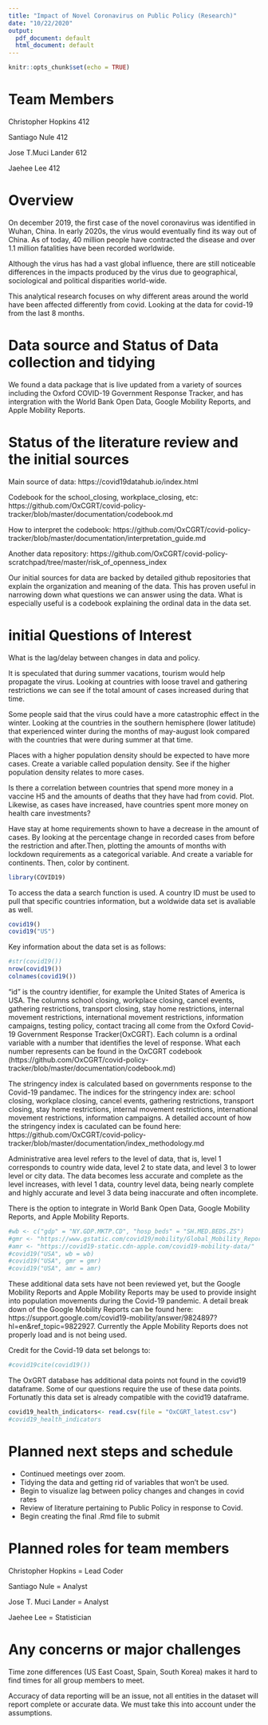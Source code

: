 ---
title: "Impact of Novel Coronavirus on Public Policy (Research)"
date: "10/22/2020"
output:
  pdf_document: default
  html_document: default
---

```{r setup, include=FALSE}
knitr::opts_chunk$set(echo = TRUE)
```
# Team Members

Christopher Hopkins 412

Santiago Nule 412

Jose T.Muci Lander 612

Jaehee Lee 412

# Overview

  On december 2019, the first case of the novel coronavirus was identified in Wuhan, China. In early 2020s, the virus would eventually find its way out of China. As of today, 40 million people have contracted the disease and over 1.1 million fatalities have been recorded worldwide. 

  Although the virus has had a vast global influence,  there are still noticeable differences in the impacts produced by the virus due to geographical, sociological and political disparities world-wide. 

  This analytical research focuses on why different areas around the  world have been affected differently from covid. Looking at the data for covid-19 from the last 8 months.

# Data source and Status of Data collection and tidying

We found a data package that is live updated from a variety of sources including the Oxford COVID-19 Government Response Tracker, and has intergration with the World Bank Open Data, Google Mobility Reports, and Apple Mobility Reports.

# Status of the literature review and the initial sources

Main source of data:
https://covid19datahub.io/index.html

Codebook for the school_closing, workplace_closing, etc:
https://github.com/OxCGRT/covid-policy-tracker/blob/master/documentation/codebook.md

How to interpret the codebook:
https://github.com/OxCGRT/covid-policy-tracker/blob/master/documentation/interpretation_guide.md

Another data repository:
https://github.com/OxCGRT/covid-policy-scratchpad/tree/master/risk_of_openness_index

Our initial sources for data are backed by detailed github repositories that explain the organization and meaning of the data. This has proven useful in narrowing down what questions we can answer using the data. What is especially useful is a codebook explaining the ordinal data in the data set. 

# initial Questions of Interest

  What is the lag/delay between changes in data and policy.

  It is speculated that during summer vacations, tourism would help propagate the virus. Looking at countries with loose travel and gathering restrictions we can see if the total amount of cases increased during that time.

  Some people said that the virus could have a more catastrophic effect in the winter. Looking at the countries in the southern hemisphere (lower latitude) that experienced winter during the months of may-august look compared with the countries that were during summer at that time.

  Places with a higher population density should be expected to have more cases. Create a variable called population density.  See if the higher population density relates to more cases.
  
Is there a correlation between countries that spend more money in a vaccine H5 and the amounts of deaths that they have had from covid. Plot. Likewise, as cases have increased, have countries spent more money on health care investments?

Have stay at home requirements shown to have a decrease in the amount of cases. By looking at the percentage change in recorded cases from before the restriction and after.Then, plotting the amounts of months with lockdown requirements as a categorical variable. And create a variable for continents. Then, color by continent.






```{r}
library(COVID19)
```
To access the data a search function is used. A country ID must be used to pull that specific countries information, but a woldwide data set is avaliable as well.

```{r}
covid19()
covid19("US")
```
Key information about the data set is as follows:
```{r}
#str(covid19())
nrow(covid19())
colnames(covid19())
```
"id" is the country identifier, for example the United States of America is USA.
  The columns school closing, workplace closing, cancel events, gathering restrictions, transport closing, stay home restrictions, internal movement restrictions, international movement restrictions, information campaigns, testing policy, contact tracing all come from the Oxford Covid-19 Government Response Tracker(OxCGRT). Each column is a ordinal variable with a number that identifies the level of response. What each number represents can be found in the OxCGRT codebook (https://github.com/OxCGRT/covid-policy-tracker/blob/master/documentation/codebook.md)

The stringency index is calculated based on governments response to the Covid-19 pandamec. The indices for the stringency index are: school closing, workplace closing, cancel events, gathering restrictions, transport closing, stay home restrictions, internal movement restrictions, international movement restrictions, information campaigns. A detailed account of how the stringency index is caculated can be found here: https://github.com/OxCGRT/covid-policy-tracker/blob/master/documentation/index_methodology.md

Administrative area level refers to the level of data, that is, level 1 corresponds to country wide data, level 2 to state data, and level 3 to lower level or city data. The data becomes less accurate and complete as the level increases, with level 1 data, country level data, being nearly complete and highly accurate and level 3 data being inaccurate and often incomplete. 

There is the option to integrate in World Bank Open Data, Google Mobility Reports, and Apple Mobility Reports. 

```{r}
#wb <- c("gdp" = "NY.GDP.MKTP.CD", "hosp_beds" = "SH.MED.BEDS.ZS")
#gmr <- "https://www.gstatic.com/covid19/mobility/Global_Mobility_Report.csv"
#amr <- "https://covid19-static.cdn-apple.com/covid19-mobility-data/"
#covid19("USA", wb = wb)
#covid19("USA", gmr = gmr)
#covid19("USA", amr = amr)
```
These additional data sets have not been reviewed yet, but the Google Mobility Reports and Apple Mobility Reports may be used to provide insight into population movements during the Covid-19 pandemic. A detail break down of the Google Mobility Reports can be found here: https://support.google.com/covid19-mobility/answer/9824897?hl=en&ref_topic=9822927. Currently the Apple Mobility Reports does not properly load and is not being used. 

Credit for the Covid-19 data set belongs to:
```{r}
#covid19cite(covid19())
```


The OxGRT database has additional data points not found in the covid19 dataframe. Some of our questions require the use of these data points. Fortunatly this data set is already compatible with the covid19 dataframe.
```{r}
covid19_health_indicators<- read.csv(file = "OxCGRT_latest.csv")
#covid19_health_indicators
```

# Planned next steps and schedule

* Continued meetings over zoom.
* Tidying the data and getting rid of variables that won’t be used. 
* Begin to visualize lag between policy changes and changes in covid rates
* Review of literature pertaining to Public Policy in response to Covid. 
* Begin creating the final .Rmd file to submit

# Planned roles for team members

Christopher Hopkins = Lead Coder

Santiago Nule = Analyst

Jose T. Muci Lander = Analyst

Jaehee Lee = Statistician

# Any concerns or major challenges

Time zone differences (US East Coast, Spain, South Korea) makes it hard to find times for all group members to meet.

Accuracy of data reporting will be an issue, not all entities in the dataset will report complete or accurate data. We must take this into account under the assumptions.
